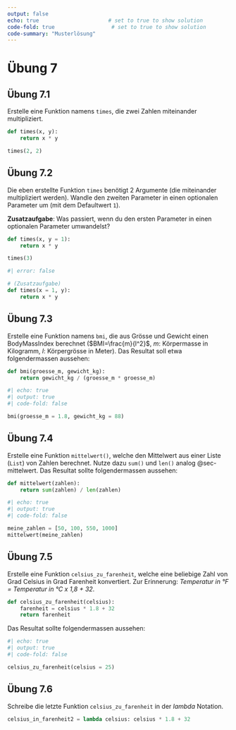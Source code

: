 ```yaml
---
output: false
echo: true                      # set to true to show solution
code-fold: true                  # set to true to show solution
code-summary: "Musterlösung"    
---
```


# Übung 7

## Übung 7.1

Erstelle eine Funktion namens `times`, die zwei Zahlen miteinander multipliziert. 

```python
def times(x, y):
    return x * y
```

```python
times(2, 2)
```

## Übung 7.2

Die eben erstellte Funktion `times` benötigt 2 Argumente (die miteinander multipliziert werden). Wandle den zweiten Parameter in einen optionalen Parameter um (mit dem Defaultwert `1`). 

**Zusatzaufgabe**: Was passiert, wenn du den ersten Parameter in einen optionalen Parameter umwandelst?

```python
def times(x, y = 1):
    return x * y
```

```python
times(3)
```

```python
#| error: false

# (Zusatzaufgabe)
def times(x = 1, y):
    return x * y
```

## Übung 7.3 {#sec-ex-functions-bmi}

Erstelle eine Funktion namens `bmi`, die aus Grösse und Gewicht einen BodyMassIndex berechnet ($BMI=\frac{m}{l^2}$, $m$: Körpermasse in Kilogramm, $l$: Körpergrösse in Meter). Das Resultat soll etwa folgendermassen aussehen:

```python

def bmi(groesse_m, gewicht_kg):
    return gewicht_kg / (groesse_m * groesse_m)
```

```python
#| echo: true
#| output: true
#| code-fold: false

bmi(groesse_m = 1.8, gewicht_kg = 88)
```

<!-- %  Mittelwert -->
## Übung 7.4

Erstelle eine Funktion `mittelwert()`, welche den Mittelwert aus einer Liste (`List`) von Zahlen berechnet. Nutze dazu `sum()` und `len()` analog @sec-mittelwert. Das Resultat sollte folgendermassen aussehen:

```python

def mittelwert(zahlen):
    return sum(zahlen) / len(zahlen)
```

```python
#| echo: true
#| output: true
#| code-fold: false

meine_zahlen = [50, 100, 550, 1000]
mittelwert(meine_zahlen)
```

<!-- %  Grad Celsius in Farenheit -->
## Übung 7.5

Erstelle eine Funktion `celsius_zu_farenheit`, welche eine beliebige Zahl von Grad Celsius in Grad Farenheit konvertiert. Zur Erinnerung: *Temperatur in °F = Temperatur in °C x 1,8 + 32*. 

```python
def celsius_zu_farenheit(celsius):
    farenheit = celsius * 1.8 + 32
    return farenheit
```

Das Resultat sollte folgendermassen aussehen:

```python
#| echo: true
#| output: true
#| code-fold: false

celsius_zu_farenheit(celsius = 25)
```

<!-- % Lambda Function -->
## Übung 7.6

Schreibe die letzte Funktion `celsius_zu_farenheit` in der *lambda* Notation.

```python
celsius_in_farenheit2 = lambda celsius: celsius * 1.8 + 32
```
